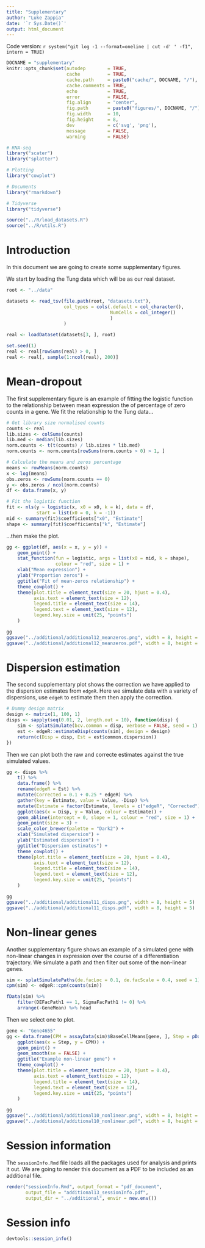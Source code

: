 ```yaml
---
title: "Supplementary"
author: "Luke Zappia"
date: '`r Sys.Date()`'
output: html_document
---
```


Code version: `r system("git log -1 --format=oneline | cut -d' ' -f1", intern = TRUE)`

```r
DOCNAME = "supplementary"
knitr::opts_chunk$set(autodep        = TRUE,
                      cache          = TRUE,
                      cache.path     = paste0("cache/", DOCNAME, "/"),
                      cache.comments = TRUE,
                      echo           = TRUE,
                      error          = FALSE,
                      fig.align      = "center",
                      fig.path       = paste0("figures/", DOCNAME, "/"),
                      fig.width      = 10,
                      fig.height     = 8,
                      dev            = c('svg', 'png'),
                      message        = FALSE,
                      warning        = FALSE)
```

```r
# RNA-seq
library("scater")
library("splatter")

# Plotting
library("cowplot")

# Documents
library("rmarkdown")

# Tidyverse
library("tidyverse")
```

```r
source("../R/load_datasets.R")
source("../R/utils.R")
```

Introduction
============

In this document we are going to create some supplementary figures.

We start by loading the Tung data which will be as our real dataset.

```r
root <- "../data"

datasets <- read_tsv(file.path(root, "datasets.txt"),
                     col_types = cols(.default = col_character(),
                                      NumCells = col_integer()
                                      )
                     )

real <- loadDataset(datasets[3, ], root)

set.seed(1)
real <- real[rowSums(real) > 0, ]
real <- real[, sample(1:ncol(real), 200)]
```

Mean-dropout
============

The first supplementary figure is an example of fitting the logistic function
to the relationship between mean expression the of percentage of zero counts
in a gene. We fit the relationship to the Tung data...

```r
# Get library size normalised counts
counts <- real
lib.sizes <- colSums(counts)
lib.med <- median(lib.sizes)
norm.counts <- t(t(counts) / lib.sizes * lib.med)
norm.counts <- norm.counts[rowSums(norm.counts > 0) > 1, ]

# Calculate the means and zeros percentage
means <- rowMeans(norm.counts)
x <- log(means)
obs.zeros <- rowSums(norm.counts == 0)
y <- obs.zeros / ncol(norm.counts)
df <- data.frame(x, y)

# Fit the logistic function
fit <- nls(y ~ logistic(x, x0 = x0, k = k), data = df,
           start = list(x0 = 0, k = -1))
mid <- summary(fit)$coefficients["x0", "Estimate"]
shape <- summary(fit)$coefficients["k", "Estimate"]
```

...then make the plot.

```r
gg <- ggplot(df, aes(x = x, y = y)) +
    geom_point() +
    stat_function(fun = logistic, args = list(x0 = mid, k = shape),
                  colour = "red", size = 1) +
    xlab("Mean expression") +
    ylab("Proportion zeros") +
    ggtitle("Fit of mean-zeros relationship") +
    theme_cowplot() +
    theme(plot.title = element_text(size = 20, hjust = 0.4),
          axis.text = element_text(size = 12),
          legend.title = element_text(size = 14),
          legend.text = element_text(size = 12),
          legend.key.size = unit(25, "points")
    )

gg
ggsave("../additional/additional12_meanzeros.png", width = 8, height = 5)
ggsave("../additional/additional12_meanzeros.pdf", width = 8, height = 5)
```

Dispersion estimation
=====================

The second supplementary plot shows the correction we have applied to the
dispersion estimates from `edgeR`. Here we simulate data with a variety of
dispersions, use `edgeR` to estimate them then apply the correction.

```r
# Dummy design matrix
design <- matrix(1, 100, 1)
disps <- sapply(seq(0.01, 2, length.out = 10), function(disp) {
    sim <- splatSimulate(bcv.common = disp, verbose = FALSE, seed = 1)
    est <- edgeR::estimateDisp(counts(sim), design = design)
    return(c(Disp = disp, Est = est$common.dispersion))
})
```

Then we can plot both the raw and correcte estimates against the true simulated
values.

```r
gg <- disps %>%
    t() %>%
    data.frame() %>%
    rename(edgeR = Est) %>%
    mutate(Corrected = 0.1 + 0.25 * edgeR) %>%
    gather(key = Estimate, value = Value, -Disp) %>%
    mutate(Estimate = factor(Estimate, levels = c("edgeR", "Corrected"))) %>%
    ggplot(aes(x = Disp, y = Value, colour = Estimate)) +
    geom_abline(intercept = 0, slope = 1, colour = "red", size = 1) +
    geom_point(size = 3) +
    scale_color_brewer(palette = "Dark2") +
    xlab("Simulated dispersion") +
    ylab("Estimated dispersion") +
    ggtitle("Dispersion estimates") +
    theme_cowplot() +
    theme(plot.title = element_text(size = 20, hjust = 0.4),
          axis.text = element_text(size = 12),
          legend.title = element_text(size = 14),
          legend.text = element_text(size = 12),
          legend.key.size = unit(25, "points")
    )

gg
ggsave("../additional/additional11_disps.png", width = 8, height = 5)
ggsave("../additional/additional11_disps.pdf", width = 8, height = 5)
```

Non-linear genes
================

Another supplementary figure shows an example of a simulated gene with
non-linear changes in expression over the course of a differentiation
trajectory. We simulate a path and then filter out some of the non-linear genes.

```r
sim <- splatSimulatePaths(de.facLoc = 0.1, de.facScale = 0.4, seed = 1)
cpm(sim) <- edgeR::cpm(counts(sim))

fData(sim) %>%
    filter(DEFacPath1 == 1, SigmaFacPath1 != 0) %>%
    arrange(-GeneMean) %>% head
```

Then we select one to plot.

```r
gene <- "Gene4655"
gg <- data.frame(CPM = assayData(sim)$BaseCellMeans[gene, ], Step = pData(sim)$Step) %>%
    ggplot(aes(x = Step, y = CPM)) +
    geom_point() +
    geom_smooth(se = FALSE) +
    ggtitle("Example non-linear gene") +
    theme_cowplot() +
    theme(plot.title = element_text(size = 20, hjust = 0.4),
          axis.text = element_text(size = 12),
          legend.title = element_text(size = 14),
          legend.text = element_text(size = 12),
          legend.key.size = unit(25, "points")
    )

gg
ggsave("../additional/additional10_nonlinear.png", width = 8, height = 5)
ggsave("../additional/additional10_nonlinear.pdf", width = 8, height = 5)
```

Session information
===================

The `sessionInfo.Rmd` file loads all the packages used for analysis and prints
it out. We are going to render this document as a PDF to be included as an
additional file.

```r
render("sessionInfo.Rmd", output_format = "pdf_document",
       output_file = "additional13_sessionInfo.pdf",
       output_dir = "../additional", envir = new.env())
```

Session info
============

```r
devtools::session_info()
```
